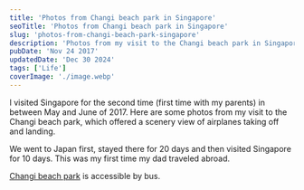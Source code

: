 ```yaml
---
title: 'Photos from Changi beach park in Singapore'
seoTitle: 'Photos from Changi beach park in Singapore'
slug: 'photos-from-changi-beach-park-singapore'
description: 'Photos from my visit to the Changi beach park in Singapore.'
pubDate: 'Nov 24 2017'
updatedDate: 'Dec 30 2024'
tags: ['Life']
coverImage: './image.webp'
---
```



I visited Singapore for the second time (first time with my parents) in between May and June of 2017. Here are some photos from my visit to the Changi beach park, which offered a scenery view of airplanes taking off and landing.

<R2Image imageKey='assets/photos-from-changi-beach-park-singapore-16c1638e-cd98-80ac-8b63-cd7cc7d773da.jpg' alt='' />

<R2Image imageKey='assets/photos-from-changi-beach-park-singapore-16c1638e-cd98-8064-bb66-e774cab49c55.jpg' alt='' />

<R2Image imageKey='assets/photos-from-changi-beach-park-singapore-16c1638e-cd98-8072-a23e-c97e276b482e.jpg' alt='' />

<R2Image imageKey='assets/photos-from-changi-beach-park-singapore-16c1638e-cd98-80bf-ac21-dd522f0d669f.jpg' alt='' />

<R2Image imageKey='assets/photos-from-changi-beach-park-singapore-16c1638e-cd98-8000-80e1-efeb73014a16.jpg' alt='' />

<R2Image imageKey='assets/photos-from-changi-beach-park-singapore-16c1638e-cd98-806a-933e-fcced19862b9.jpg' alt='' />

<R2Image imageKey='assets/photos-from-changi-beach-park-singapore-16c1638e-cd98-8040-bb80-cbabf4283287.jpg' alt='' />

<R2Image imageKey='assets/photos-from-changi-beach-park-singapore-16c1638e-cd98-801b-8cad-caa70831fac2.jpg' alt='' />

<R2Image imageKey='assets/photos-from-changi-beach-park-singapore-16c1638e-cd98-80f1-a771-c2040939599c.jpg' alt='' />

<R2Image imageKey='assets/photos-from-changi-beach-park-singapore-16c1638e-cd98-8083-a83b-c00bce30251d.jpg' alt='' />

<R2Image imageKey='assets/photos-from-changi-beach-park-singapore-16c1638e-cd98-808b-83e6-d5d7fd28cc4e.jpg' alt='' />

<R2Image imageKey='assets/photos-from-changi-beach-park-singapore-16c1638e-cd98-8050-80bd-e2e76ab5be90.jpg' alt='' />

<R2Image imageKey='assets/photos-from-changi-beach-park-singapore-16c1638e-cd98-8098-9432-fb4c9bcfd441.jpg' alt='' />

<R2Image imageKey='assets/photos-from-changi-beach-park-singapore-16c1638e-cd98-8073-848c-dce1c15384f8.jpg' alt='' />

<R2Image imageKey='assets/photos-from-changi-beach-park-singapore-16c1638e-cd98-8021-afa5-d14e524b028a.jpg' alt='' />

<R2Image imageKey='assets/photos-from-changi-beach-park-singapore-16c1638e-cd98-80b1-9868-f3b543bbc627.jpg' alt='' />

We went to Japan first, stayed there for 20 days and then visited Singapore for 10 days. This was my first time my dad traveled abroad.

[Changi beach park](https://www.google.com/maps/place/Changi+Beach+Park/@1.3912863,103.9905464,17z/data=!3m1!4b1!4m6!3m5!1s0x31da3c0b63da3653:0xe8220a55468c725c!8m2!3d1.3912863!4d103.9905464!16zL20vMGZqYmM1?hl=en&entry=ttu&g_ep=EgoyMDI0MTIxMS4wIKXMDSoASAFQAw%3D%3D) is accessible by bus.
